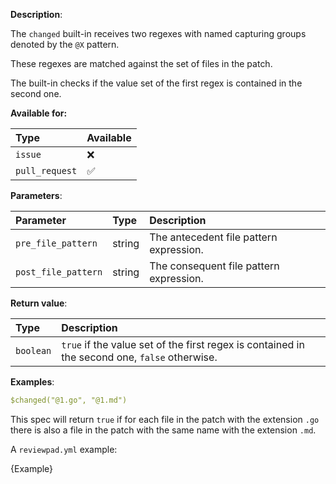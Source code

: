 
**Description**:

The `changed` built-in receives two regexes with named capturing groups denoted by the `@X` pattern.

These regexes are matched against the set of files in the patch.

The built-in checks if the value set of the first regex is contained in the second one.

**Available for:**

| Type           | Available |
| :------------- | :-------- |
| `issue`        | ❌        |
| `pull_request` | ✅        |

**Parameters**:

| Parameter           | Type   | Description                             |
| :------------------ | :----- | :-------------------------------------- |
| `pre_file_pattern`  | string | The antecedent file pattern expression. |
| `post_file_pattern` | string | The consequent file pattern expression. |

**Return value**:

| Type       | Description                                                                                    |
| :--------- | :--------------------------------------------------------------------------------------------- |
| `boolean`  | `true` if the value set of the first regex is contained in the second one, `false` otherwise.  |

**Examples**:

```yml
$changed("@1.go", "@1.md")
```

This spec will return `true` if for each file in the patch with the extension `.go`
there is also a file in the patch with the same name with the extension `.md`.

A `reviewpad.yml` example:

<CodeBlock language="yml">{Example}</CodeBlock>

